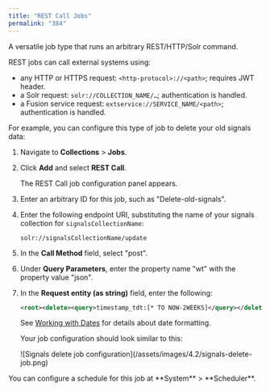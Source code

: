 ```yaml
---
title: "REST Call Jobs"
permalink: "384"
---
```


A versatile job type that runs an arbitrary REST/HTTP/Solr command.

REST jobs can call external systems using:

* any HTTP or HTTPS request: `<http-protocol>://<path>`; requires JWT header.
* a Solr request: `solr://COLLECTION_NAME/…​`; authentication is handled.
* a Fusion service request: `extservice://SERVICE_NAME/<path>`; authentication is handled.

For example, you can configure this type of job to delete your old signals data:

1. Navigate to **Collections** > **Jobs**.
2. Click **Add** and select **REST Call**.

   The REST Call job configuration panel appears.
3. Enter an arbitrary ID for this job, such as "Delete-old-signals".
4. Enter the following endpoint URI, substituting the name of your signals collection for `signalsCollectionName`:

   ```
   solr://signalsCollectionName/update
   ```
   
5. In the **Call Method** field, select "post".
6. Under **Query Parameters**, enter the property name "wt" with the property value "json".
7. In the **Request entity (as string)** field, enter the following:

   ```xml
   <root><delete><query>timestamp_tdt:[* TO NOW-2WEEKS]</query></delete><commit /></root>
   ```

   See [Working with Dates](https://solr.apache.org/guide/8_6/working-with-dates.html) for details about date formatting.

   Your job configuration should look similar to this:

   <Frame>![Signals delete job configuration](/assets/images/4.2/signals-delete-job.png)</Frame>

<Tip>
You can configure a schedule for this job at **System** > **Scheduler**.
</Tip>


<SchemaParamFields schema={schema}/>
